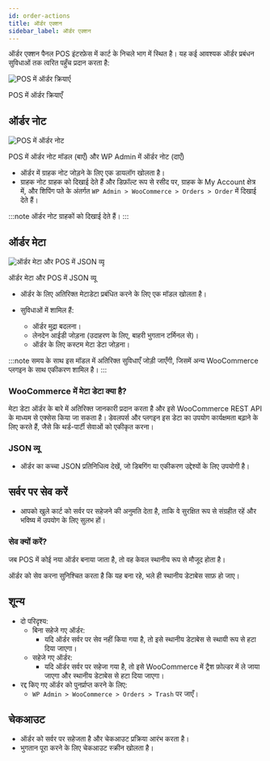 ```yaml
---
id: order-actions
title: ऑर्डर एक्शन
sidebar_label: ऑर्डर एक्शन
---
```



ऑर्डर एक्शन पैनल POS इंटरफ़ेस में कार्ट के निचले भाग में स्थित है। यह कई आवश्यक ऑर्डर प्रबंधन सुविधाओं तक त्वरित पहुँच प्रदान करता है:

<div class="image-container">
<Image
alt="POS में ऑर्डर क्रियाएँ"
img="/img/order-actions.png"
/>
<p class="image-caption">POS में ऑर्डर क्रियाएँ</p>
</div>

## ऑर्डर नोट

<div class="image-container">
<Image
alt="POS में ऑर्डर नोट"
img="/img/order-note.png"
style={{maxHeight: 500}}
/>
<p class="image-caption">POS में ऑर्डर नोट मॉडल (बाएँ) और WP Admin में ऑर्डर नोट (दाएँ)</p>
</div>

- ऑर्डर में ग्राहक नोट जोड़ने के लिए एक डायलॉग खोलता है।
- ग्राहक नोट ग्राहक को दिखाई देते हैं और डिफ़ॉल्ट रूप से रसीद पर, ग्राहक के My Account क्षेत्र में, और शिपिंग पते के अंतर्गत `WP Admin > WooCommerce > Orders > Order` में दिखाई देते हैं।

:::note
ऑर्डर नोट ग्राहकों को दिखाई देते हैं।
:::

## ऑर्डर मेटा

<div class="image-container">
<Image
alt="ऑर्डर मेटा और POS में JSON व्यू"
img="/img/order-meta.png"
style={{maxHeight: 500}}
/>
<p class="image-caption">ऑर्डर मेटा और POS में JSON व्यू</p>
</div>

- ऑर्डर के लिए अतिरिक्त मेटाडेटा प्रबंधित करने के लिए एक मॉडल खोलता है।

- सुविधाओं में शामिल हैं:
  - ऑर्डर मुद्रा बदलना।
  - लेनदेन आईडी जोड़ना (उदाहरण के लिए, बाहरी भुगतान टर्मिनल से)।
  - ऑर्डर के लिए कस्टम मेटा डेटा जोड़ना।

:::note
समय के साथ इस मॉडल में अतिरिक्त सुविधाएँ जोड़ी जाएँगी, जिसमें अन्य WooCommerce प्लगइन के साथ एकीकरण शामिल है।
:::

### WooCommerce में मेटा डेटा क्या है?

मेटा डेटा ऑर्डर के बारे में अतिरिक्त जानकारी प्रदान करता है और इसे WooCommerce REST API के माध्यम से एक्सेस किया जा सकता है। डेवलपर्स और प्लगइन इस डेटा का उपयोग कार्यक्षमता बढ़ाने के लिए करते हैं, जैसे कि थर्ड-पार्टी सेवाओं को एकीकृत करना।

### JSON व्यू

- ऑर्डर का कच्चा JSON प्रतिनिधित्व देखें, जो डिबगिंग या एकीकरण उद्देश्यों के लिए उपयोगी है।

## सर्वर पर सेव करें

- आपको खुले कार्ट को सर्वर पर सहेजने की अनुमति देता है, ताकि वे सुरक्षित रूप से संग्रहीत रहें और भविष्य में उपयोग के लिए सुलभ हों।

### सेव क्यों करें?

जब POS में कोई नया ऑर्डर बनाया जाता है, तो वह केवल स्थानीय रूप से मौजूद होता है।

ऑर्डर को सेव करना सुनिश्चित करता है कि यह बना रहे, भले ही स्थानीय डेटाबेस साफ़ हो जाए।

## शून्य

- दो परिदृश्य:
  - बिना सहेजे गए ऑर्डर:
    - यदि ऑर्डर सर्वर पर सेव नहीं किया गया है, तो इसे स्थानीय डेटाबेस से स्थायी रूप से हटा दिया जाएगा।
  - सहेजे गए ऑर्डर:
    - यदि ऑर्डर सर्वर पर सहेजा गया है, तो इसे WooCommerce में ट्रैश फ़ोल्डर में ले जाया जाएगा और स्थानीय डेटाबेस से हटा दिया जाएगा।
- रद्द किए गए ऑर्डर को पुनर्प्राप्त करने के लिए:
  - `WP Admin > WooCommerce > Orders > Trash` पर जाएँ।

## चेकआउट

- ऑर्डर को सर्वर पर सहेजता है और चेकआउट प्रक्रिया आरंभ करता है।
- भुगतान पूरा करने के लिए चेकआउट स्क्रीन खोलता है।
